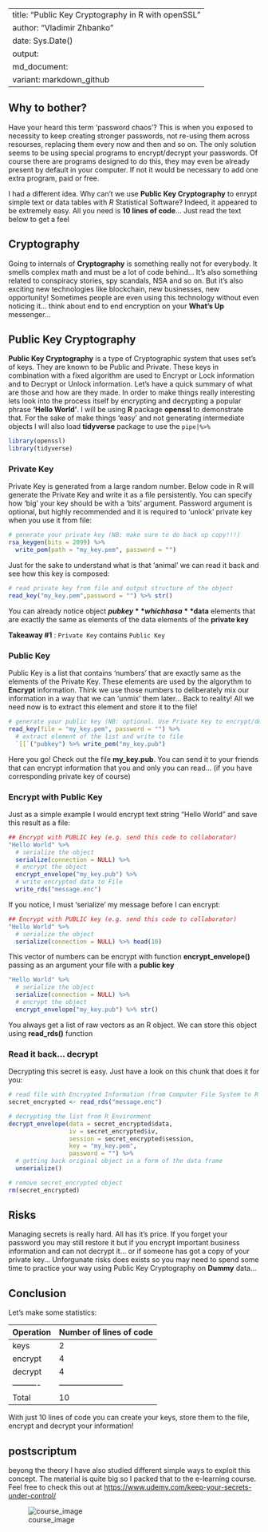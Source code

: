 
---
title: "Public Key Cryptography in R with openSSL"
author: "Vladimir Zhbanko"
date: Sys.Date()
output: 
  md_document:
    variant: markdown_github
---

## Why to bother?

Have your heard this term 'password chaos'? This is when you exposed to necessity to keep creating stronger passwords, not re-using them across resourses, replacing them every now and then and so on. The only solution seems to be using special programs to encrypt/decrypt your passwords. Of course there are programs designed to do this, they may even be already present by default in your computer. If not it would be necessary to add one extra program, paid or free.

I had a different idea. Why can't we use **Public Key Cryptography** to enrypt simple text or data tables with *R* Statistical Software? Indeed, it appeared to be extremely easy. All you need is __10 lines of code__... Just read the text below to get a feel

## Cryptography

Going to internals of **Cryptography** is something really not for everybody. It smells complex math and must be a lot of code behind... It's also something related to conspiracy stories, spy scandals, NSA and so on. But it's also exciting new technologies like blockchain, new businesses, new opportunity! Sometimes people are even using this technology without even noticing it... think about end to end encryption on your __What's Up__ messenger...

## Public Key Cryptography

**Public Key Cryptography** is a type of Cryptographic system that uses set's of keys. They are known to be Public and Private. These keys in combination with a fixed algorithm are used to Encrypt or Lock information and to Decrypt or Unlock information. Let's have a quick summary of what are those and how are they made. In order to make things really interesting lets look into the process itself by encrypting and decrypting a popular phrase __'Hello World'__. I will be using **R** package **openssl** to demonstrate that. For the sake of make things 'easy' and not generating intermediate objects I will also load **tidyverse** package to use the `pipe|%>%`

```r
library(openssl)
library(tidyverse)
```

### Private Key

Private Key is generated from a large random number. Below code in R will generate the Private Key and write it as a file persistently. You can specify how 'big' your key should be with a 'bits' argument. Password argument is optional, but highly recommended and it is required to 'unlock' private key when you use it from file:

```r
# generate your private key (NB: make sure to do back up copy!!!)
rsa_keygen(bits = 2099) %>% 
  write_pem(path = "my_key.pem", password = "")
```

Just for the sake to understand what is that 'animal' we can read it back and see how this key is composed:

```r
# read private key from file and output structure of the object
read_key("my_key.pem",password = "") %>% str()
```

You can already notice object **$pubkey** which has a **$data** elements that are exactly the same as elements of the data elements of the **private key**

**Takeaway #1** : `Private Key` contains `Public Key`

### Public Key

Public Key is a list that contains 'numbers' that are exactly same as the elements of the Private Key. These elements are used by the algorythm to **Encrypt** information. Think we use those numbers to deliberately mix our information in a way that we can 'unmix' them later... Back to reality! All we need now is to extract this element and store it to the file!

```r
# generate your public key (NB: optional. Use Private Key to encrypt/decrypt)
read_key(file = "my_key.pem", password = "") %>% 
  # extract element of the list and write to file
  `[[`("pubkey") %>% write_pem("my_key.pub")
```

Here you go! Check out the file **my_key.pub**. You can send it to your friends that can encrypt information that you and only you can read... (if you have corresponding private key of course)

### Encrypt with Public Key

Just as a simple example I would encrypt text string "Hello World" and save this result as a file:

```r
## Encrypt with PUBLIC key (e.g. send this code to collaborator)
"Hello World" %>% 
  # serialize the object
  serialize(connection = NULL) %>% 
  # encrypt the object
  encrypt_envelope("my_key.pub") %>% 
  # write encrypted data to File
  write_rds("message.enc")
```

If you notice, I must 'serialize' my message before I can encrypt:

```r
## Encrypt with PUBLIC key (e.g. send this code to collaborator)
"Hello World" %>% 
  # serialize the object
  serialize(connection = NULL) %>% head(10)
```

This vector of numbers can be encrypt with function **encrypt_envelope()** passing as an argument your file with a **public key**

```r
"Hello World" %>% 
  # serialize the object
  serialize(connection = NULL) %>% 
  # encrypt the object
  encrypt_envelope("my_key.pub") %>% str()
```

You always get a list of raw vectors as an R object. We can store this object using **read_rds()** function

### Read it back... decrypt

Decrypting this secret is easy. Just have a look on this chunk that does it for you:

```r
# read file with Encrypted Information (from Computer File System to R Environment)
secret_encrypted <- read_rds("message.enc")

# decrypting the list from R Environment
decrypt_envelope(data = secret_encrypted$data,
                 iv = secret_encrypted$iv,
                 session = secret_encrypted$session,
                 key = "my_key.pem",
                 password = "") %>% 
  # getting back original object in a form of the data frame
  unserialize() 

# remove secret_encrypted object
rm(secret_encrypted)
```

## Risks

Managing secrets is really hard. All has it's price. If you forget your password you may still restore it but if you encrypt important business information and can not decrypt it... or if someone has got a copy of your private key... Unforgunate risks does exists so you may need to spend some time to practice your way using Public Key Cryptography on **Dummy** data...

## Conclusion

Let's make some statistics:

Operation | Number of lines of code
----------| -----------------------
keys      | 2
encrypt   | 4
decrypt   | 4
----------|------------------------
Total     | 10

With just 10 lines of code you can create your keys, store them to the file, encrypt and decrypt your information!

## postscriptum

beyong the theory I have also studied different simple ways to exploit this concept. The material is quite big so I packed that to the e-learning course. Feel free to check this out at [https://www.udemy.com/keep-your-secrets-under-control/](https://www.udemy.com/keep-your-secrets-under-control/)

![course_image](Designer.png)

